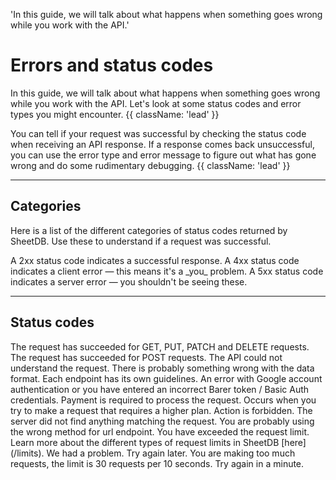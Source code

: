   'In this guide, we will talk about what happens when something goes wrong while you work with the API.'

# Errors and status codes

In this guide, we will talk about what happens when something goes wrong while you work with the API. Let's look at some status codes and error types you might encounter. {{ className: 'lead' }}

You can tell if your request was successful by checking the status code when receiving an API response. If a response comes back unsuccessful, you can use the error type and error message to figure out what has gone wrong and do some rudimentary debugging. {{ className: 'lead' }}

---

## Categories

Here is a list of the different categories of status codes returned by SheetDB. Use these to understand if a request was successful.

<Properties>
  <Property name="2xx">
    A 2xx status code indicates a successful response.
  </Property>
  <Property name="4xx">
    A 4xx status code indicates a client error — this means it's a _you_
    problem.
  </Property>
  <Property name="5xx">
    A 5xx status code indicates a server error — you shouldn't be seeing these.
  </Property>
</Properties>

---

## Status codes

<Properties>
  <Property name="200 OK">
    The request has succeeded for GET, PUT, PATCH and DELETE requests.
  </Property>
  <Property name="201 Created">
    The request has succeeded for POST requests.
  </Property>
  <Property name="400 Bad Request">
    The API could not understand the request. There is probably something wrong with the data format. Each endpoint has its own guidelines.
  </Property>
  <Property name="401 Unauthorized">
    An error with Google account authentication or you have entered an incorrect Barer token / Basic Auth credentials.
  </Property>
  <Property name="402 Payment Required">
    Payment is required to process the request. Occurs when you try to make a request that requires a higher plan.
  </Property>
  <Property name="403 Forbidden">
    Action is forbidden.
  </Property>
  <Property name="404 Not Found">
    The server did not find anything matching the request.
  </Property>
  <Property name="405 Method Not Allowed">
    You are probably using the wrong method for url endpoint.
  </Property>
  <Property name="429 Too Many Requests">
    You have exceeded the request limit. Learn more about the different types of request limits in SheetDB [here](/limits).
  </Property>
  <Property name="500 Internal Server Error">
    We had a problem. Try again later.
  </Property>
  <Property name="1015 Rate limit">
    You are making too much requests, the limit is 30 requests per 10 seconds. Try again in a minute.
  </Property>
</Properties>
